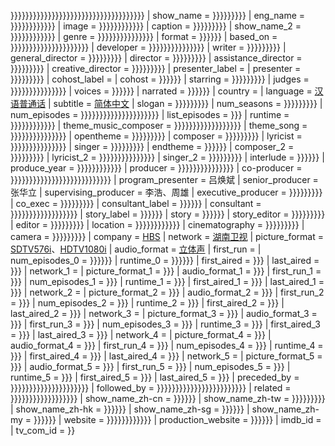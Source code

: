 <includeonly>{{电视节目信息框
| bgcolour      = {{{bgcolour|{{{背景颜色|{{{背景顔色|{{{背景顏色|{{{颜色|{{{顔色|{{{顏色|{{Television colour|{{{colour|{{{颜色|{{{顏色|{{{show_name|{{{名称|{{{名稱|}}}}}}}}}}}}}}}}}}}}}}}}}}}}}}}}}}}}}}}}}
| show_name     = {{{show_name|{{{名称|{{{名稱|<noinclude>{{{名称}}}</noinclude>}}}}}}}}}
| eng_name      = {{{eng_name|{{{英文名称|{{{英文名稱|{{{original_name|{{{原名|}}}}}}}}}}}}}}}
| image         = {{{image|{{{图片|{{{圖片|{{{图像|{{{圖像|}}}}}}}}}}}}}}}
| caption       = {{{caption|{{{图说|{{{圖說|<noinclude>{{{图说}}}</noinclude>}}}}}}}}}
| show_name_2   = {{{show_name_2|{{{别名|{{{別名|{{{又名|<noinclude>{{{别名}}}</noinclude>}}}}}}}}}}}}
| genre         = {{{genre|{{{分类|{{{分類|{{{类型|{{{類型|<noinclude>{{{类型}}}</noinclude>}}}}}}}}}}}}}}}
| format        = {{{format|{{{格式|<noinclude>{{{格式}}}</noinclude>}}}}}}
| based_on      = {{{based_on|{{{creator|{{{原创者|{{{原創者|{{{原创|{{{原創|{{{原著|<noinclude>{{{原创}}}</noinclude>}}}}}}}}}}}}}}}}}}}}}
| developer     = {{{developer|{{{开发|{{{開發|{{{发展|{{{發展|<noinclude>{{{开发}}}</noinclude>}}}}}}}}}}}}}}}
| writer        = {{{writer|{{{编剧|{{{編劇|<noinclude>{{{编剧}}}</noinclude>}}}}}}}}}
| general_director = {{{general_director|{{{总导演|{{{總導演|<noinclude>{{{总导演}}}</noinclude>}}}}}}}}}
| director      = {{{director|{{{导演|{{{導演|<noinclude>{{{导演}}}</noinclude>}}}}}}}}}
| assistance_director = {{{assistance_director|{{{助理导演|{{{助理導演|<noinclude>{{{助理导演}}}</noinclude>}}}}}}}}}
| creative_director  = {{{creative_director|{{{创意总监|{{{創意總監|<noinclude>{{{创意总监}}}</noinclude>}}}}}}}}}
| presenter_label = {{{presenter_label|}}}
| presenter     = {{{presenter|{{{host|{{{主持|<noinclude>{{{主持}}}</noinclude>}}}}}}}}}
| cohost_label  = {{{cohost_label|}}}
| cohost        = {{{cohost|{{{联合主持|{{{聯合主持|}}}}}}}}}
| starring      = {{{starring|{{{演出|{{{主演|<noinclude>{{{主演}}}</noinclude>}}}}}}}}}
| judges        = {{{judges|{{{评判|{{{評判|{{{评委|{{{評委|<noinclude>{{{评委}}}</noinclude>}}}}}}}}}}}}}}}
| voices        = {{{voices|{{{配音|<noinclude>{{{配音}}}</noinclude>}}}}}}
| narrated      = {{{narrated|{{{旁白|<noinclude>{{{旁白}}}</noinclude>}}}}}}
| country       = {{CHNML}}
| language      = [[汉语普通话]]
| subtitle      = [[简体中文]]
| slogan        = {{{slogan|{{{标语|{{{標語|<noinclude>{{{标语}}}</noinclude>}}}}}}}}}
| num_seasons   = {{{num_seasons|{{{季数|{{{季數|<noinclude>{{{季数}}}</noinclude>}}}}}}}}}
| num_episodes  = {{{original_num_episodes|{{{原集数|{{{原集數|{{{原版集数|{{{原版集數|{{{num_episodes|{{{集数|{{{集數|}}}}}}}}}}}}}}}}}}}}}}}}
| list_episodes = {{{list_episodes|{{{每集列表|}}}}}}
| runtime       = {{{runtime|{{{每集长度|{{{每集長度|{{{每集长|{{{每集長|}}}}}}}}}}}}}}}
| theme_music_composer = {{{theme_music_composer|{{{主题作曲家|{{{主題作曲家|{{{配乐|{{{配樂|{{{配樂作曲|{{{配乐作曲|}}}}}}}}}}}}}}}}}}}}}
| theme_song    = {{{theme_song|{{{主题曲|{{{主題曲|{{{theme_music|{{{主题音乐|{{{主題音樂|}}}}}}}}}}}}}}}}}}
| opentheme     = {{{opentheme|{{{片头曲|{{{片頭曲|<noinclude>{{{片头曲}}}</noinclude>}}}}}}}}}
| composer      = {{{composer|{{{composers|{{{作曲|<noinclude>{{{作曲}}}</noinclude>}}}}}}}}}
| lyricist      = {{{lyricist|{{{填词|{{{填詞|{{{作词|{{{作詞|<noinclude>{{{填詞}}}</noinclude>}}}}}}}}}}}}}}}
| singer        = {{{singer|{{{主唱|{{{演唱|<noinclude>{{{主唱}}}</noinclude>}}}}}}}}}
| endtheme      = {{{endtheme|{{{片尾曲|<noinclude>{{{片尾曲}}}</noinclude>}}}}}}
| composer_2    = {{{composer_2|{{{作曲2|{{{作曲2|<noinclude>{{{作曲2}}}</noinclude>}}}}}}}}}
| lyricist_2    = {{{lyricist_2|{{{填词2|{{{填詞2|{{{作词2|{{{作詞2|<noinclude>{{{填词2}}}</noinclude>}}}}}}}}}}}}}}}
| singer_2      = {{{singer_2|{{{主唱2|{{{演唱2|<noinclude>{{{主唱2}}}</noinclude>}}}}}}}}}
| interlude     = {{{interlude|{{{插曲|<noinclude>{{{插曲}}}</noinclude>}}}}}}
| produce_year  = {{{produce_year|{{{制作年份|{{{製作年份|{{{拍摄年份|{{{拍攝年份|}}}}}}}}}}}}}}}
| producer      = {{{producer|{{{制作人|{{{製作人|{{{制片人|{{{製片人|<noinclude>{{{制作人}}}</noinclude>}}}}}}}}}}}}}}}
| co-producer   = {{{co-producer|{{{共同制作人|{{{共同製作人|{{{共同制片人|{{{共同製片人|{{{联合制作人|{{{聯合製作人|{{{联合制片人|{{{聯合製片人|<noinclude>{{{共同制作人}}}</noinclude>}}}}}}}}}}}}}}}}}}}}}}}}}}}
| program_presenter = 吕焕斌
| senior_producer = 张华立
| supervising_producer = 李浩、周雄
| executive_producer = {{{executive_producer|{{{执行制作|{{{執行製作|<noinclude>{{{执行制作}}}</noinclude>}}}}}}}}}
| co_exec       = {{{co_exec|{{{共同执行制作|{{{共同執行製作|<noinclude>{{{共同执行制作}}}</noinclude>}}}}}}}}}
| consultant_label = {{{consultant_label|{{{顾问标签|{{{顧問標籤|顾问}}}}}}}}}
| consultant    = {{{consultant|{{{顾问|{{{顧問|{{{consulting_producer|{{{制作顾问|{{{製作顧問|<noinclude>{{{顾问}}}</noinclude>}}}}}}}}}}}}}}}}}}
| story_label   = {{{story_label|{{{故事标签|{{{故事標籤|故事}}}}}}}}}
| story         = {{{story|{{{故事|<noinclude>{{{故事}}}</noinclude>}}}}}}
| story_editor  = {{{story_editor|{{{编审|{{{編審|<noinclude>{{{编审}}}</noinclude>}}}}}}}}}
| editor        = {{{editor|{{{剪辑|{{{剪輯|<noinclude>{{{剪辑}}}</noinclude>}}}}}}}}}
| location      = {{{location|{{{外景|{{{拍摄地|{{{拍攝地|<noinclude>{{{外景}}}</noinclude>}}}}}}}}}}}}
| cinematography = {{{cinematography |{{{摄影|{{{攝影|<noinclude>{{{摄影}}}</noinclude>}}}}}}}}}
| camera        = {{{camera|{{{机位|{{{機位|<noinclude>{{{机位}}}</noinclude>}}}}}}}}}
| company       = [[湖南广播电视台|HBS]]
| network       = [[湖南卫视]]
| picture_format = [[标准画质电视|SDTV]][[576i]]、[[高清晰度电视|HDTV]][[1080i]]
| audio_format  = [[立体声]]
| first_run     = {{CHNML}}
| num_episodes_0 = {{{湖南卫视集数|{{{湖南衛視集數|<noinclude>{{{湖南卫视集数}}}</noinclude>}}}}}}
| runtime_0     = {{{湖南卫视每集长度|{{{湖南衛視每集長度|<noinclude>{{{湖南卫视每集长度}}}</noinclude>}}}}}}
| first_aired   = {{{湖南卫视起始时间|{{{湖南衛視起始時間|}}}}}}
| last_aired    = {{{湖南卫视结束时间|{{{湖南衛視結束時間|}}}}}}
| network_1     = {{{海外播出1|}}}
| picture_format_1 = {{{海外播出视频格式1|{{{海外播出視頻格式1|}}}}}}
| audio_format_1 = {{{海外播出音频格式1|{{{海外播出音頻格式1|}}}}}}
| first_run_1   = {{{海外播出地区1|{{{海外播出地區1|}}}}}}
| num_episodes_1 = {{{海外播出集数1|{{{海外播出集數1|}}}}}}
| runtime_1     = {{{海外播出每集长度1|{{{海外播出每集長度1|}}}}}}
| first_aired_1 = {{{海外播出起始时间1|{{{海外播出起始時間1|}}}}}}
| last_aired_1  = {{{海外播出结束时间1|{{{海外播出結束時間1|}}}}}}
| network_2     = {{{海外播出2|}}}
| picture_format_2 = {{{海外播出视频格式2|{{{海外播出視頻格式2|}}}}}}
| audio_format_2 = {{{海外播出音频格式2|{{{海外播出音頻格式2|}}}}}}
| first_run_2   = {{{海外播出地区2|{{{海外播出地區2|}}}}}}
| num_episodes_2 = {{{海外播出集数2|{{{海外播出集數2|}}}}}}
| runtime_2     = {{{海外播出每集长度2|{{{海外播出每集長度2|}}}}}}
| first_aired_2 = {{{海外播出起始时间2|{{{海外播出起始時間2|}}}}}}
| last_aired_2  = {{{海外播出结束时间2|{{{海外播出結束時間2|}}}}}}
| network_3     = {{{海外播出3|}}}
| picture_format_3 = {{{海外播出视频格式3|{{{海外播出視頻格式3|}}}}}}
| audio_format_3 = {{{海外播出音频格式3|{{{海外播出音頻格式3|}}}}}}
| first_run_3   = {{{海外播出地区3|{{{海外播出地區3|}}}}}}
| num_episodes_3 = {{{海外播出集数3|{{{海外播出集數3|}}}}}}
| runtime_3     = {{{海外播出每集长度3|{{{海外播出每集長度3|}}}}}}
| first_aired_3 = {{{海外播出起始时间3|{{{海外播出起始時間3|}}}}}}
| last_aired_3  = {{{海外播出结束时间3|{{{海外播出結束時間3|}}}}}}
| network_4     = {{{海外播出4|}}}
| picture_format_4 = {{{海外播出视频格式4|{{{海外播出視頻格式4|}}}}}}
| audio_format_4 = {{{海外播出音频格式4|{{{海外播出音頻格式4|}}}}}}
| first_run_4   = {{{海外播出地区4|{{{海外播出地區4|}}}}}}
| num_episodes_4 = {{{海外播出集数4|{{{海外播出集數4|}}}}}}
| runtime_4     = {{{海外播出每集长度4|{{{海外播出每集長度4|}}}}}}
| first_aired_4 = {{{海外播出起始时间4|{{{海外播出起始時間4|}}}}}}
| last_aired_4  = {{{海外播出结束时间4|{{{海外播出結束時間4|}}}}}}
| network_5     = {{{海外播出5|}}}
| picture_format_5 = {{{海外播出视频格式5|{{{海外播出視頻格式5|}}}}}}
| audio_format_5 = {{{海外播出音频格式5|{{{海外播出音頻格式5|}}}}}}
| first_run_5   = {{{海外播出地区5|{{{海外播出地區5|}}}}}}
| num_episodes_5 = {{{海外播出集数5|{{{海外播出集數5|}}}}}}
| runtime_5     = {{{海外播出每集长度5|{{{海外播出每集長度5|}}}}}}
| first_aired_5 = {{{海外播出起始时间5|{{{海外播出起始時間5|}}}}}}
| last_aired_5  = {{{海外播出结束时间5|{{{海外播出結束時間5|}}}}}}
| preceded_by   = {{{preceded_by|{{{晚于|{{{晚於|{{{后于|{{{後於|{{{前作|{{{接档|{{{接檔|}}}}}}}}}}}}}}}}}}}}}}}}
| followed_by   = {{{followed_by|{{{早于|{{{早於|{{{先于|{{{先於|{{{续作|{{{續作|{{{被接档|{{{被接檔|}}}}}}}}}}}}}}}}}}}}}}}}}}}
| related       = {{{related|{{{相关|{{{相關|{{{相关剧集|{{{相關劇集|{{{相关节目|{{{相關節目|}}}}}}}}}}}}}}}}}}}}}
| show_name_zh-cn = {{{show_name_zh-cn|{{{中国大陆名称|{{{中國大陸名稱|}}}}}}}}}
| show_name_zh-tw = {{{show_name_zh-tw|{{{台湾名称|{{{台灣名稱|{{{臺灣名稱|}}}}}}}}}}}}
| show_name_zh-hk = {{{show_name_zh-hk|{{{港澳名称|{{{港澳名稱|}}}}}}}}}
| show_name_zh-sg = {{{show_name_zh-sg|{{{新加坡名称|{{{新加坡名稱|}}}}}}}}}
| show_name_zh-my = {{{show_name_zh-my|{{{马来西亚名称|{{{馬來西亞名稱|}}}}}}}}}
| website       = {{{website|{{{网站|{{{網站|{{{官方网站|{{{官方網站|}}}}}}}}}}}}}}}
| production_website = {{{production_website|{{{制作网站|{{{製作網站|}}}}}}}}}
| imdb_id       = {{{imdb_id|}}}
| tv_com_id     = {{{tv_com_id|}}}
}}</includeonly><noinclude>
{{Documentation}}</noinclude>